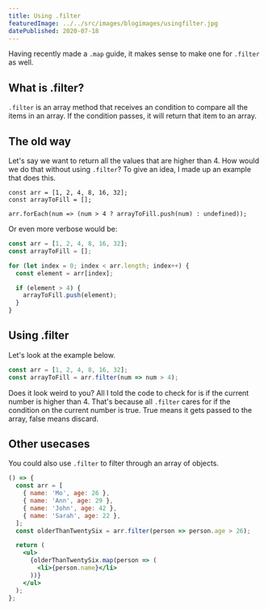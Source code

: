 ```yaml
---
title: Using .filter
featuredImage: ../../src/images/blogimages/usingfilter.jpg
datePublished: 2020-07-18
---
```


Having recently made a `.map` guide, it makes sense to make one for `.filter` as well.

## What is .filter?

`.filter` is an array method that receives an condition to compare all the items in
an array. If the condition passes, it will return that item to an array.

## The old way

Let's say we want to return all the values that are higher than 4. How would we do that
without using `.filter`? To give an idea, I made up an example that does this.

```
const arr = [1, 2, 4, 8, 16, 32];
const arrayToFill = [];

arr.forEach(num => (num > 4 ? arrayToFill.push(num) : undefined));
```

Or even more verbose would be:

```js
const arr = [1, 2, 4, 8, 16, 32];
const arrayToFill = [];

for (let index = 0; index < arr.length; index++) {
  const element = arr[index];

  if (element > 4) {
    arrayToFill.push(element);
  }
}
```

## Using .filter

Let's look at the example below.

```js {2}
const arr = [1, 2, 4, 8, 16, 32];
const arrayToFill = arr.filter(num => num > 4);
```

Does it look weird to you? All I told the code to check for is if the current number is higher than 4. That's because all `.filter` cares for if the condition on the current number is true. True means it gets passed to the array, false means discard.

## Other usecases

You could also use `.filter` to filter through an array of objects.

```jsx react-live
() => {
  const arr = [
    { name: 'Mo', age: 26 },
    { name: 'Ann', age: 29 },
    { name: 'John', age: 42 },
    { name: 'Sarah', age: 22 },
  ];
  const olderThanTwentySix = arr.filter(person => person.age > 26);

  return (
    <ul>
      {olderThanTwentySix.map(person => (
        <li>{person.name}</li>
      ))}
    </ul>
  );
};
```
